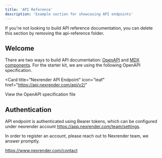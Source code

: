 ```yaml
---
title: 'API Reference'
description: 'Example section for showcasing API endpoints'
---
```


<Note>
  If you're not looking to build API reference documentation, you can delete
  this section by removing the api-reference folder.
</Note>

## Welcome

There are two ways to build API documentation: [OpenAPI](https://mintlify.com/docs/api-playground/openapi/setup) and [MDX components](https://mintlify.com/docs/api-playground/mdx/configuration). For the starter kit, we are using the following OpenAPI specification.

<Card
  title="Nexrender API Endpoint"
  icon="leaf"
  href="https://api.nexrender.com/api/v2/"
>
  View the OpenAPI specification file
</Card>

## Authentication

API endpoint is authenticated using Bearer tokens, which can be configured under nexrender account https://app.nexrender.com/team/settings.

In order to register an account, please reach out to Nexrender team, we answer promptly.

https://www.nexrender.com/contact

